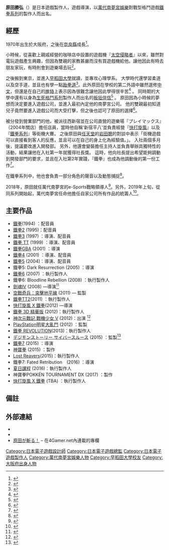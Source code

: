 {{noteTA
| G1=Games
}}
{{Infobox person
| name = 原田勝弘
| image = Katsuhiro Harada - Samedi - Japan Expo 2013 - P1670076.jpg
| caption = 拍攝於Japan Expo 2013
| years_active= 1994年至今
| birth_date = {{Birth date and age|1970|6|10|mf=y}}
| birth_place = {{JPN}}[[大阪府|大阪府]]
| occupation = [[遊戲製作人|遊戲製作人]]、[[電子遊戲設計師|電子遊戲設計師]]
| notable_works = [[鐵拳系列|鐵拳系列]]
}}
{{Japanese|japanese=原田 勝弘|kana=はらだ かつひろ|romaji=Harada Katsuhiro}}

'''原田勝弘'''（{{bd|1970年|6月10日||}}）是日本遊戲製作人，遊戲導演，以[[萬代南夢宮娛樂|萬代南夢宮娛樂]]對戰型格鬥遊戲[[鐵拳系列|鐵拳系列]]的製作人而出名。

== 經歷 ==

1970年出生於大阪府，之後在[[奈良縣|奈良縣]]成長<ref>{{Cite web|title=Overview - Katsuhiro Harada|url=http://gamewise.co/people/43370/Katsuhiro-Harada/Overview|website=Gamewise|accessdate=2020-03-31|language=en|archive-date=2019-02-19|archive-url=https://web.archive.org/web/20190219020031/http://gamewise.co/people/43370/Katsuhiro-Harada/Overview|dead-url=no}}</ref>{{R|HaradaTweet20120427}}。

小時候，從喜歡上親戚經營的咖啡店中設置的遊戲機『[[太空侵略者|太空侵略者]]』以來，雖然對電玩遊戲產生興趣，但因為雙親的家教甚嚴而沒有買遊戲機給他。讓他因此有時去朋友家玩，有時則會到遊樂場去玩<ref name="nintendoVol1220120209p1">{{Cite web|title=社長が訊く『ニンテンドー3DS』ソフトメーカークリエーター 篇 第12回：『鐵拳3D プライムエディション』1.「絶対，ゲーム業界に行く！」|url=http://www.nintendo.co.jp/3ds/interview/creators/vol12/index.html|publisher=任天堂|website=社長が訊く|accessdate=2012-02-09|archive-date=2020-12-15|archive-url=https://web.archive.org/web/20201215062256/https://www.nintendo.co.jp/3ds/interview/creators/vol12/index.html|dead-url=no}}</ref>。

之後搬到東京，並進入[[早稻田大學|早稻田大學]]就讀{{R|HaradaTweet20120427}}，並專攻心理學系{{R|nintendoVol1220120209p1}}。
大學時代還學習柔道以及空手道，並且也有學一點[[跆拳道|跆拳道]]<ref>{{cite tweet|user=Harada_TEKKEN|author=Katsuhiro Harada|number=322903409063755776|date=13 April 2013|title=@BigbosS_3pw 4年以上習ったのは柔道，空手，あとテコンドーを少々。もはや型も1/3ぐらいしか思い出せないレベル。}}</ref>。此外原田在學校的第二外語中雖然選修[[中文|中文]]，但還是在自己的[[推特|推特]]上表示因為很難念讓他因此學得很辛苦<ref>{{cite tweet|user=Harada_TEKKEN|author=Katsuhiro Harada|number=320546720238952449|date=6 April 2013|title=大學の頃第二外国語に中国語を選択していましたが，難しくて無理でした・・・。海外出張が多いので各国言語の必要最低限は覚えるようにしていますが。 RT@AirSlicer1986 原田さんの語學力にびっくりしていますわ。一体，何ヶ国語できますと？ちなみに，中国語は？？？？？？}}</ref> 。
同時期的大學中還有以身為[[生死格鬥系列|生死格鬥系列]]製作人而出名的[[板垣伴信|板垣伴信]]<ref name="HaradaTweet20120427">{{cite tweet|user=Harada_TEKKEN|author=Katsuhiro Harada|number=195725905740578816|date=2012-04-27|archiveurl=https://web.archive.org/web/20160307222541/https://twitter.com/Harada_TEKKEN/status/195725905740578816|title=原田本人によるツイート|archivedate=2016-03-07}}</ref> 。
原田因為小時候的夢想而決定要進入遊戲公司，並進入最初內定他的南夢宮公司{{R|nintendoVol1220120209p1}}。
他的雙親最初知道兒子竟然要進入遊戲公司而大受打擊{{R|nintendoVol1220120209p1}}，但之後也認可了原田的選擇<ref>{{cite web|url=https://www.eventhubs.com/news/2013/sep/23/haradas-parents-broke-tears-when-he-initially-got-involved-video-games-he-used-psychology-background-boost-sales/|title=Harada's parents broke into tears when he initially got involved with video games - he used psychology background to boost sales|first=Jonathan 'Catalyst'|last=Grey|date=23 September 2013|website=EventHubs|accessdate=16 June 2019|archive-date=2019-06-16|archive-url=https://web.archive.org/web/20190616235904/https://www.eventhubs.com/news/2013/sep/23/haradas-parents-broke-tears-when-he-initially-got-involved-video-games-he-used-psychology-background-boost-sales/|dead-url=no}}</ref>。

被分發到營業部門的他，被派往西新宿並在公司直營的遊樂場『プレイマックス』（2004年關店）擔任店員，當時他自稱'新宿平八'並負責經營『[[快打旋風|快打旋風]]』以及『[[鐵拳系列|鐵拳系列]]』等街機大賽{{R|nintendoVol1220120209p1}}。
之後原田與[[任天堂|任天堂]]的[[岩田聰|岩田聰]]的對談中表示「街機遊戲可以直接看到客人的反應，並且可以在自己的身上化為經驗值。」{{R|nintendoVol1220120209p1}}。
入社兩個多月後，提議要改進入開發部{{R|nintendoVol1220120209p1}}。
另外，他還會變裝擔任主持人並負責舉辦具獨特性的活動，結果讓他在入社第一年就獲得社長獎{{R|nintendoVol1220120209p1}}。
這時，他向社長提出希望能夠調動到開發部門的要求，並且在入社第2年實踐，『鐵拳』也成為他調動後的第一份工作<ref name="Harada was interviewed by the video game magazine Edge">{{cite web|url=http://www.edge-online.com/features/an-audience-with-katsuhiro-harada/|title=Harada was interviewed by the video game magazine Edge.|accessdate=2015-07-11|date=2013-09-23|publisher=Edge Online Magazine|archive-date=2014-11-29|archive-url=https://web.archive.org/web/20141129114830/http://www.edge-online.com/features/an-audience-with-katsuhiro-harada/|dead-url=no}}</ref>。

在鐵拳系列中，他也會負責一部分角色的聲音以及動態捕捉<ref>{{Cite web|title=［TGS 2016］原田勝弘氏と石渡太輔氏がトークを繰り広げた「『原田が斬る！』TGS出張版」をレポート|url=https://www.4gamer.net/games/317/G031723/20160918007/|website=www.4gamer.net|accessdate=2020-03-31|language=ja|first=Aetas|last=Inc|archive-date=2020-11-07|archive-url=https://web.archive.org/web/20201107090632/https://www.4gamer.net/games/317/G031723/20160918007/|dead-url=no}}</ref>。

2018年，原田就任萬代南夢宮的e-Sports戰略領導人<ref>{{Cite web|title=バンナム原田氏が同社格鬥遊戲e-Sports戦略リーダーに！『ドラゴンボール ファイターズ』などの盛り上げ約束|url=https://www.gamespark.jp/article/2018/12/28/86366.html|website=Game*Spark|accessdate=2020-03-28|language=ja|archive-date=2020-03-28|archive-url=https://web.archive.org/web/20200328124158/https://www.gamespark.jp/article/2018/12/28/86366.html|dead-url=no}}</ref>。另外，2019年上旬，從同系列開始起，萬代南夢宮任命他擔任自家公司所有作品的統籌人<ref>{{Cite web|title=鐵拳Pこと原田勝弘氏，今期より，バンナムが展開するオリジナル系タイトル（自社保有IP系）を統括|url=https://www.4gamer.net/games/999/G999905/20190509047/|website=www.4gamer.net|accessdate=2020-03-28|language=ja|author=Aetas|date=2019-05-09|archive-date=2020-12-05|archive-url=https://web.archive.org/web/20201205103711/https://www.4gamer.net/games/999/G999905/20190509047/|dead-url=no}}</ref>。

== 主要作品 ==

* [[鐵拳_(遊戲)|鐵拳]](1994) ：配音員
* [[鐵拳2|鐵拳2]] (1995)：配音員
* [[鐵拳3|鐵拳3]] (1997) ：導演、配音員
* [[鐵拳_TT|鐵拳 TT]] (1999) ：導演、配音員
* [[鐵拳GBA|鐵拳GBA]] (2001) ：導演
* [[鐵拳4|鐵拳4]] (2001) ：導演、配音員
* [[鐵拳5|鐵拳5]] (2004)：導演、配音員
* 鐵拳5: Dark Resurrection (2005) ：導演
* [[鐵拳6|鐵拳6]] (2007) ：執行製作人
* 鐵拳6: Bloodline Rebellion (2008) ：執行製作人
* [[劍魂IV|劍魂IV]] (2008) —導演<ref>{{cite web |url=http://www.8wayrun.com/threads/katsuhiro-harada-confirms-soulcalibur-v-discussion.6127/ |title=Katsuhiro Harada Confirms Soulcalibur V Discussion! | 8WayRun.Com - Soulcalibur |publisher=8WayRun.Com |date= |accessdate=2012-02-11 |archive-date=2020-09-28 |archive-url=https://web.archive.org/web/20200928155126/https://8wayrun.com/threads/katsuhiro-harada-confirms-soulcalibur-v-discussion.6127/ |dead-url=no }}</ref>
* [[空戰奇兵：突擊地平線|空戰奇兵：突擊地平線]] (2011) — 監製
* [[鐵拳TT2|鐵拳TT2]](2011) ：執行製作人
* [[快打旋風_X_鐵拳|快打旋風 X 鐵拳]](2012) —導演
* [[鐵拳_3D_精華版|鐵拳 3D 精華版]] (2012)：執行製作人
* [[神次元戰記_戰機少女_V|神次元戰記 戰機少女 V]] (2012)：出演 <ref>{{cite tweet|user=Harada_TEKKEN|author=Katsuhiro Harada|number=284495392857526274|date=28 December 2012|title=これぱんつか何か見えてるよねこれ？違う？いや見えてるよね？　【神次元ゲイムネプテューヌV x 鐵拳 "Hyperdimension Neptunia Victory x TEKKEN"】 　}}</ref>
* [[PlayStation明星大亂鬥|PlayStation明星大亂鬥]] (2012) ：監製
* [[鐵拳_REVOLUTION|鐵拳 REVOLUTION]](2013)：執行製作人
* [[デジモンストーリー_サイバースルース|デジモンストーリー サイバースルース]] (2015) ：監製<ref>{{cite tweet|user=Harada_TEKKEN|author=Katsuhiro Harada|number=696156544518361088|date=7 February 2016|title=Of course, I did supervisor. RT@Gamingorama Cool Easter Egg in Digimonstory Cybersleuth, Sir you know that?☺️}}</ref>
* [[鐵拳7|鐵拳7]] (2015) ：導演
* [[神寶拳|神寶拳]] (2015) ：製作
* [[Lost_Reavers|Lost Reavers]](2015)：執行製作人
* 鐵拳7: Fated Retribution　(2016) ：導演
* [[夏日課程|夏日課程]] (2016)：執行製作人
* 神寶拳POKKÉN TOURNAMENT DX (2017) ：製作
* [[快打旋風_X_鐵拳|快打旋風 X 鐵拳]] (TBA) ：執行製作人

== 備註 ==
{{Reflist}}

== 外部連結 ==

* {{Twitter|Harada_Tekken}}
* {{IMDb name|id=nm1399819}}
* [https://www.4gamer.net/words/013/W01308/ 原田が斬る！] {{Wayback|url=https://www.4gamer.net/words/013/W01308/ |date=20201021005127 }} – 在4Gamer.net內連載的專欄

{{萬代南夢宮控股}}
{{鐵拳系列}}

{{DEFAULTSORT:Harada Katsuhiro}}
[[Category:日本電子遊戲設計師|Category:日本電子遊戲設計師]]
[[Category:日本電子遊戲總監|Category:日本電子遊戲總監]]
[[Category:日本電子遊戲製作人|Category:日本電子遊戲製作人]]
[[Category:萬代南夢宮娛樂人物|Category:萬代南夢宮娛樂人物]]
[[Category:早稻田大學校友|Category:早稻田大學校友]]
[[Category:大阪府出身人物|Category:大阪府出身人物]]